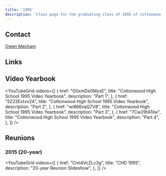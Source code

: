 ```yaml
---
title: '1995'
description: 'Class page for the graduating class of 1995 of Cottonwood High School.'
---
```


## Contact

[Owen Mecham](mailto:owen.mecham@gmail.com)

## Links


<CardGrid>
  <LinkCard
    title="Class of 1995 Facebook Group"
    href="https://www.facebook.com/groups/114910219566/"
    description="Official Facebook group for the class of '95."
  />
</CardGrid>

## Video Yearbook


<YouTubeGrid
	videos={[
		{
			href: "G0xmDe0MysE",
			title: "Cottonwood High School 1995 Video Yearbook",
			description: "Part 1",
		},
		{
			href: "5Z22Extvx24",
			title: "Cottonwood High School 1995 Video Yearbook",
			description: "Part 2",
		},
		{
			href: "wi866vqQ7V8",
			title: "Cottonwood High School 1995 Video Yearbook",
			description: "Part 3",
		},
		{
			href: "7Cw29tA1ilw",
			title: "Cottonwood High School 1995 Video Yearbook",
			description: "Part 4",
		},
	]}
/>

## Reunions

### 2015 (20-year)

<YouTubeGrid
	videos={[
		{
			href: "Cml4VcZLc3g",
			title: "CHD 1995",
			description: "20-year Reunion Slideshow",
		},
	]}
/>
